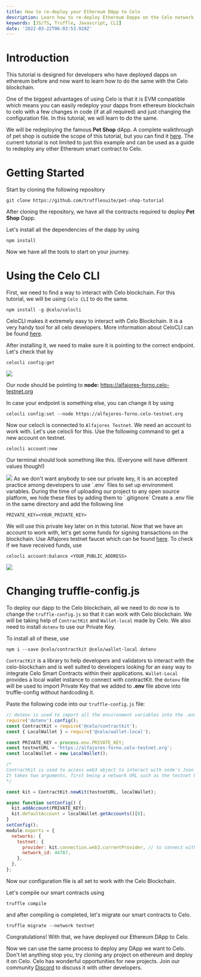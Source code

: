 ```yaml
---
title: How to re-deploy your Ethereum DApp to Celo
description: Learn how to re-deploy Ethereum Dapps on the Celo network
keywords: [JS/TS, Truffle, Javascript, CLI]
date: '2022-03-22T06:03:53.928Z'
---
```


# Introduction

This tutorial is designed for developers who have deployed dapps on ethereum before and now want to learn how to do the same with the Celo blockchain.

One of the biggest advantages of using Celo is that it is EVM compatible which means you can easily redeploy your dapps from ethereum blockchain to celo with a few changes in code (if at all required) and just changing the configuration file. In this tutorial, we will learn to do the same.

We will be redeploying the famous **Pet Shop** dApp. A complete walkthrough of pet shop is outside the scope of this tutorial, but you can find it [here](https://www.trufflesuite.com/tutorials/pet-shop). The current tutorial is not limited to just this example and can be used as a guide to redeploy any other Ethereum smart contract to Celo.

# Getting Started

Start by cloning the following repository

```text
git clone https://github.com/trufflesuite/pet-shop-tutorial
```

After cloning the repository, we have all the contracts required to deploy **Pet Shop** Dapp.

Let's install all the dependencies of the dapp by using

```text
npm install
```

Now we have all the tools to start on your journey.

# Using the Celo CLI

First, we need to find a way to interact with Celo blockchain. For this tutorial, we will be using `Celo CLI` to do the same.

```text
npm install -g @celo/celocli
```

CeloCLI makes it extremely easy to interact with Celo Blockchain. It is a very handy tool for all celo developers. More information about CeloCLI can be found [here](https://docs.celo.org/celo-owner-guide/quick-start).

After installing it, we need to make sure it is pointing to the correct endpoint. Let's check that by

```text
celocli config:get
```

![](./assets/eeur2f5.png)

Our node should be pointing to **node:** <https://alfajores-forno.celo-testnet.org>

In case your endpoint is something else, you can change it by using

```text
celocli config:set --node https://alfajores-forno.celo-testnet.org
```

Now our celocli is connected to `Alfajores Testnet`. We need an account to work with. Let's use celocli for this. Use the following command to get a new account on testnet.

```text
celocli account:new
```

Our terminal should look something like this. (Everyone will have different values though!)

![](./assets/qmjrv5z.png) As we don't want anybody to see our private key, it is an accepted practice among developers to use \`.env\` files to set up environment variables. During the time of uploading our project to any open source platform, we hide these files by adding them to \`.gitignore\` Create a .env file in the same directory and add the following line

```text
PRIVATE_KEY=<YOUR_PRIVATE_KEY>
```

We will use this private key later on in this tutorial. Now that we have an account to work with, let's get some funds for signing transactions on the blockchain. Use Alfajores testnet faucet which can be found [here](https://celo.org/developers/faucet). To check if we have received funds, use

```text
celocli account:balance <YOUR_PUBLIC_ADDRESS>
```

![](./assets/rfwbgtr.png)

# Changing truffle-config.js

To deploy our dapp to the Celo blockchain, all we need to do now is to change the `truffle-config.js` so that it can work with Celo blockchain. We will be taking help of `ContractKit` and `Wallet-local` made by Celo. We also need to install `dotenv` to use our Private Key.

To install all of these, use

```text
npm i --save @celo/contractkit @celo/wallet-local dotenv
```

`ContractKit` is a library to help developers and validators to interact with the celo-blockchain and is well suited to developers looking for an easy way to integrate Celo Smart Contracts within their applications. `Wallet-Local` provides a local wallet instance to connect with contractKit. the `dotenv` file will be used to import Private Key that we added to **.env** file above into truffle-config without hardcoding it.

Paste the following code into our `truffle-config.js` file:

```javascript
// dotenv is used to import all the environment variables into the .env file
require('dotenv').config();
const ContractKit = require('@celo/contractkit');
const { LocalWallet } = require('@celo/wallet-local');

const PRIVATE_KEY = process.env.PRIVATE_KEY;
const testnetURL = 'https://alfajores-forno.celo-testnet.org';
const localWallet = new LocalWallet();

/*
ContractKit is used to access web3 object to interact with node's Json RPC API.
It takes two arguments, first being a network URL such as the testnet URL and secondly, a wallet instance for signing transactions.
*/

const kit = ContractKit.newKit(testnetURL, localWallet);

async function setConfig() {
  kit.addAccount(PRIVATE_KEY);
  kit.defaultAccount = localWallet.getAccounts()[0];
}
setConfig();
module.exports = {
  networks: {
    testnet: {
      provider: kit.connection.web3.currentProvider, // to connect with Alfajores testnet
      network_id: 44787,
    },
  },
};
```

Now our configuration file is all set to work with the Celo Blockchain.

Let's compile our smart contracts using

```text
truffle compile
```

and after compiling is completed, let's migrate our smart contracts to Celo.

```text
truffle migrate --network testnet
```

Congratulations! With that, we have deployed our Ethereum DApp to Celo.

Now we can use the same process to deploy any DApp we want to Celo. Don't let anything stop you, try cloning any project on ethereum and deploy it on Celo. Celo has wonderful opportunities for new projects. Join our community [Discord](https://figment.io/devchat) to discuss it with other developers.
